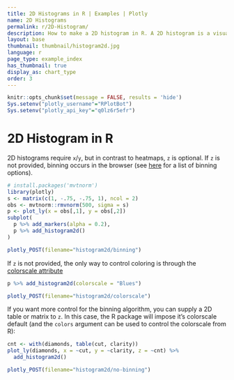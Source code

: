 ```yaml
---
title: 2D Histograms in R | Examples | Plotly
name: 2D Histograms
permalink: r/2D-Histogram/
description: How to make a 2D histogram in R. A 2D histogram is a visualization of a bivariate distribution.
layout: base
thumbnail: thumbnail/histogram2d.jpg
language: r
page_type: example_index
has_thumbnail: true
display_as: chart_type
order: 3
---
```


```r
knitr::opts_chunk$set(message = FALSE, results = 'hide')
Sys.setenv("plotly_username"="RPlotBot")
Sys.setenv("plotly_api_key"="q0lz6r5efr")
```

# 2D Histogram in R

2D histograms require `x`/`y`, but in contrast to heatmaps, `z` is optional. If `z` is not provided, binning occurs in the browser (see [here](https://plot.ly/r/reference/#histogram2d-histnorm) for a list of binning options). 

```r
# install.packages('mvtnorm')
library(plotly)
s <- matrix(c(1, -.75, -.75, 1), ncol = 2)
obs <- mvtnorm::rmvnorm(500, sigma = s)
p <- plot_ly(x = obs[,1], y = obs[,2])
subplot(
  p %>% add_markers(alpha = 0.2),
  p %>% add_histogram2d()
)
```

```r
plotly_POST(filename="histogram2d/binning")
```


If `z` is not provided, the only way to control coloring is through the [colorscale attribute](https://plot.ly/r/reference/#histogram2d-colorscale)

```r
p %>% add_histogram2d(colorscale = "Blues")
```

```r
plotly_POST(filename="histogram2d/colorscale")
```

If you want more control for the binning algorithm, you can supply a 2D table or matrix to `z`. In this case, the R package will impose it's colorscale default (and the `colors` argument can be used to control the colorscale from R):

```r
cnt <- with(diamonds, table(cut, clarity))
plot_ly(diamonds, x = ~cut, y = ~clarity, z = ~cnt) %>% 
  add_histogram2d()
```

```r
plotly_POST(filename="histogram2d/no-binning")
```
